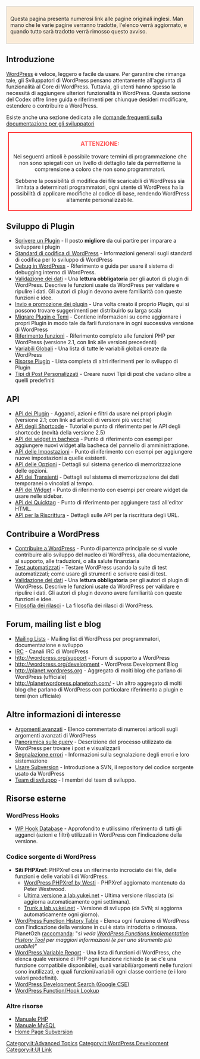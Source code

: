 {{Languages|
{{en|Developer Documentation}}
{{es|Developer Documentation}}
{{it|Documentazione per sviluppatori}}
{{ko|Developer Documentation}}
{{ru|Документация для разработчика}}
{{zh-tw|開發文件}}
}}

<!-- rimuovere questo DIV solo quando tutte le pagine collegate saranno tradotte -->
<div style="border:#CCCCCC 1px solid; padding:10px; margin-bottom:10px; background:#FAEBD7;">
Questa pagina presenta numerosi link alle pagine originali inglesi. Man mano che le varie pagine verranno tradotte, l'elenco verrà aggiornato, e quando tutto sarà tradotto verrà rimosso questo avviso.</div>

== Introduzione ==
[[WordPress]] è veloce, leggero e facile da usare. Per garantire che rimanga tale, gli Sviluppatori di WordPress pensano attentamente all'aggiunta di funzionalità al Core di WordPress. Tuttavia, gli utenti hanno spesso la necessità di aggiungere ulteriori funzionalità in WordPress. Questa sezione del Codex offre linee guida e riferimenti per chiunque desideri modificare, estendere o contribuire a WordPress.

Esiste anche una sezione dedicata alle [[FAQ Developer Documentation|domande frequenti sulla documentazione per gli sviluppatori]]

<div style="clear: both;"></div>

<div style="margin:5px; padding:5px; border:2px solid #F22; text-align:center;"><div style="color:#F55; font-size:110%; font-weight:bold;">ATTENZIONE:</div>

Nei seguenti articoli è possibile trovare termini di programmazione che non sono spiegati con un livello di dettaglio tale da permetterne la comprensione a coloro che non sono programmatori.

Sebbene la possibilità di modifica dei file scaricabili di WordPress sia limitata a determinati programmatori, ogni utente di WordPress ha la possibilità di applicare modifiche al codice di base, rendendo WordPress altamente personalizzabile.</div>

== Sviluppo di Plugin ==

* [[Writing a Plugin|Scrivere un Plugin]] - Il posto '''migliore''' da cui partire per imparare a sviluppare i plugin
* [[WordPress Coding Standards|Standard di codifica di WordPress]] - Informazioni generali sugli standard di codifica per lo sviluppo di WordPress
* [[Debugging in WordPress|Debug in WordPress]] - Riferimento e guida per usare il sistema di debugging interno di WordPress.
* [[Data Validation|Validazione dei dati]] - Una '''lettura obbligatoria''' per gli autori di plugin di WordPress. Descrive le funzioni usate da WordPress per validare e ripulire i dati. Gli autori di plugin devono avere familiarità con queste funzioni e idee.
* [[Plugin Submission and Promotion|Invio e promozione dei plugin]] - Una volta creato il proprio Plugin, qui si possono trovare suggerimenti per distribuirlo su larga scala
* [[Migrating Plugins and Themes|Migrare Plugin e Temi]] - Contiene informazioni su come aggiornare i propri Plugin in modo tale da farli funzionare in ogni successiva versione di WordPress
* [[it:Riferimento funzioni|Riferimento funzioni]] - Riferimento completo alle funzioni PHP per WordPress (versione 2.1, con link alle versioni precedenti)
* [[it:Variabili globali|Variabili Globali]] - Una lista di tutte le variabili globali create da WordPress
* [[Plugin Resources|Risorse Plugin]] - Lista completa di altri riferimenti per lo sviluppo di Plugin
* [[Custom Post Types|Tipi di Post Personalizzati]] - Creare nuovi Tipi di post che vadano oltre a quelli predefiniti

== API ==
* [[Plugin API|API dei Plugin]] - Agganci, azioni e filtri da usare nei propri plugin (versione 2.1; con link ad articoli di versioni più vecchie)
* [[it:API degli Shortcode|API degli Shortcode]] - Tutorial e punto di riferimento per le API degli shortcode (novità della versione 2.5)
* [[Dashboard Widgets API|API dei widget in bacheca]] - Punto di riferimento con esempi per aggiungere nuovi widget alla bacheca del pannello di amministrazione.
* [[Settings API|API delle Impostazioni]] - Punto di riferimento con esempi per aggiungere nuove impostazioni a quelle esistenti.
* [[Options API|API delle Opzioni]] - Dettagli sul sistema generico di memorizzazione delle opzioni.
* [[Transients API|API dei Transienti]] - Dettagli sul sistema di memorizzazione dei dati temporanei o vincolati al tempo.
* [[Widgets API|API dei Widget]] - Punto di riferimento con esempi per creare widget da usare nelle sidebar.
* [[it:API dei Quicktag|API dei Quicktag]] - Punto di riferimento per aggiungere tasti all'editor HTML.
* [[Rewrite API|API per la Riscrittura]] - Dettagli sulle API per la riscrittura degli URL.

== Contribuire a WordPress ==

* [[Contributing to WordPress|Contribuire a WordPress]] - Punto di partenza principale se si vuole contribuire allo sviluppo del nucleo di WordPress, alla documentazione, al supporto, alle traduzioni, o alla salute finanziaria
* [[Automated Testing|Test automatizzati]] - Testare WordPress usando la suite di test automatizzati; come usare gli strumenti e scrivere casi di test.
* [[Data Validation|Validazione dei dati]] - Una '''lettura obbligatoria''' per gli autori di plugin di WordPress. Descrive le funzioni usate da WordPress per validare e ripulire i dati. Gli autori di plugin devono avere familiarità con queste funzioni e idee.
* [[it:Filosofia dei rilasci|Filosofia dei rilasci]] - La filosofia dei rilasci di WordPress.

== Forum, mailing list e blog ==

* [[Mailing Lists]] - Mailing list di WordPress per programmatori, documentazione e sviluppo
* [[IRC]] - Canali IRC di WordPress
* http://wordpress.org/support - Forum di supporto a WordPress
* http://wordpress.org/development - WordPress Development Blog
* http://planet.wordpress.org - Aggregato di molti blog che parlano di WordPress (ufficiale)
* http://planetwordpress.planetozh.com/ - Un altro aggregato di molti blog che parlano di WordPress con particolare riferimento a plugin e temi (non ufficiale)

== Altre informazioni di interesse ==

* [[Advanced Topics|Argomenti avanzati]] - Elenco commentato di numerosi articoli sugli argomenti avanzati di WordPress
* [[Query Overview|Panoramica sulle query]] - Descrizione del processo utilizzato da WordPress per trovare i post e visualizzarli
* [[Reporting Bugs|Segnalazione errori]] - Informazioni sulla segnalazione degli errori e loro sistemazione
* [[Using Subversion|Usare Subversion]] - Introduzione a SVN, il repository del codice sorgente usato da WordPress
* [[Development Team|Team di sviluppo]] - I membri del team di sviluppo.

== Risorse esterne ==

=== WordPress Hooks ===
* [http://adambrown.info/p/wp_hooks WP Hook Database] - Approfondito e utilissimo riferimento di tutti gli agganci (azioni e filtri) utilizzati in WordPress con l'indicazione della versione.

=== Codice sorgente di WordPress ===
* '''Siti PHPXref''': PHPXref crea un riferimento incrociato dei file, delle funzioni e delle variabili di WordPress.
** [http://phpxref.ftwr.co.uk/wordpress/nav.html?_functions/index.html WordPress PHPXref by Westi] - PHPXref aggiornato mantenuto da Peter Westwood.
** [http://lab.yukei.net/wp-code Ultima versione a lab.yukei.net] - Ultima versione rilasciata (si aggiorna automaticamente ogni settimana).
** [http://lab.yukei.net/wp-trunk Trunk a lab.yukei.net] - Versione di sviluppo (da SVN; si aggiorna automaticamente ogni giorno).
* [http://planetozh.com/projects/wordpress-functions-history/table_light.html WordPress Function History Table] - Elenca ogni funzione di WordPress con l'indicazione della versione in cui è stata introdotta o rimossa. PlanetOzh [http://planetozh.com/blog/my-projects/wordpress-functions-implementation-history-tool/ raccomanda]: "''si veda [http://planetozh.com/blog/go.php?http://planetozh.com/projects/wordpress-functions-history/ WordPress Functions Implementation History Tool] per maggiori informazioni (e per uno strumento più usabile)''"
* [http://dd32.id.au/wp-2.4-variable-report.html WordPress Variable Report] - Una lista di funzioni di WordPress, che elenca quale versione di PHP ogni funzione richiede (e se c'è una funzione compatibile disponibile), quali variabili/argomenti nelle funzioni sono inutilizzati, e quali funzioni/variabili ogni classe contiene (e i loro valori predefiniti).
* [http://www.google.com/coop/cse?cx=003089488824223329442%3Avwjqws2iu5u   WordPress Development Search (Google CSE)]
* [http://wpseek.com/ WordPress Function/Hook Lookup]

=== Altre risorse ===
* [http://www.php.net/manual/it Manuale PHP]
* [http://dev.mysql.com/doc/mysql/en/index.html Manuale MySQL]
* [http://subversion.tigris.org/ Home Page Subversion]

{{toclist}}
[[Category:it:Advanced Topics]]
[[Category:it:WordPress Development]]
[[Category:it:UI Link]]